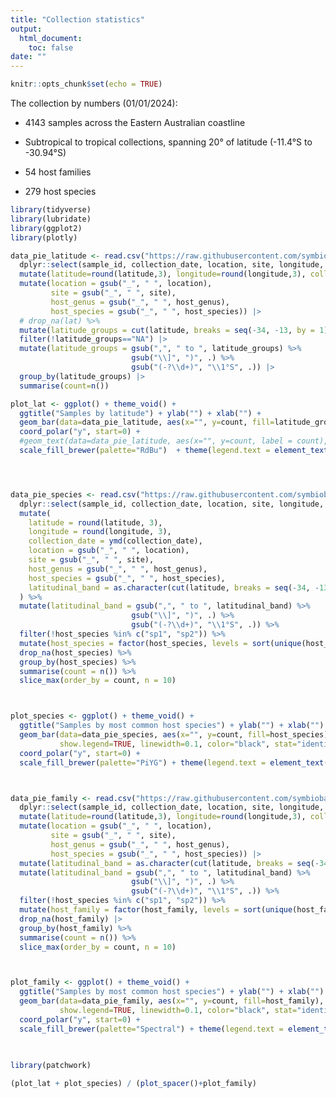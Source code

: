```yaml
---
title: "Collection statistics"
output: 
  html_document:
    toc: false
date: ""
---
```


```r
knitr::opts_chunk$set(echo = TRUE)
```

The collection by numbers (01/01/2024):

-   4143 samples across the Eastern Australian coastline
-   Subtropical to tropical collections, spanning 20° of latitude (-11.4°S to -30.94°S)

-   54 host families
-   279 host species

```r


library(tidyverse)
library(lubridate)
library(ggplot2)
library(plotly)

data_pie_latitude <- read.csv("https://raw.githubusercontent.com/symbiobase/symbioID/main/Symbiobase.csv") |> 
  dplyr::select(sample_id, collection_date, location, site, longitude, latitude, host_family, host_genus, host_species) |> 
  mutate(latitude=round(latitude,3), longitude=round(longitude,3), collection_date=ymd(collection_date)) |> 
  mutate(location = gsub("_", " ", location),
         site = gsub("_", " ", site),
         host_genus = gsub("_", " ", host_genus),
         host_species = gsub("_", " ", host_species)) |> 
  # drop_na(lat) %>%
  mutate(latitude_groups = cut(latitude, breaks = seq(-34, -13, by = 1), include.lowest = TRUE)) %>%
  filter(!latitude_groups=="NA") |> 
  mutate(latitude_groups = gsub(",", " to ", latitude_groups) %>%
                           gsub("\\]", ")", .) %>%
                           gsub("(-?\\d+)", "\\1°S", .)) |> 
  group_by(latitude_groups) |> 
  summarise(count=n())

plot_lat <- ggplot() + theme_void() +
  ggtitle("Samples by latitude") + ylab("") + xlab("") +
  geom_bar(data=data_pie_latitude, aes(x="", y=count, fill=latitude_groups), linewidth=0.1, color="black", stat="identity", width=1) +
  coord_polar("y", start=0) +
  #geom_text(data=data_pie_latitude, aes(x="", y=count, label = count), size=6, position = position_stack(vjust = 0.5)) +
  scale_fill_brewer(palette="RdBu")  + theme(legend.text = element_text(size=8), legend.title=element_blank())




data_pie_species <- read.csv("https://raw.githubusercontent.com/symbiobase/symbioID/main/Symbiobase.csv") %>%
  dplyr::select(sample_id, collection_date, location, site, longitude, latitude, host_family, host_genus, host_species) %>%
  mutate(
    latitude = round(latitude, 3),
    longitude = round(longitude, 3),
    collection_date = ymd(collection_date),
    location = gsub("_", " ", location),
    site = gsub("_", " ", site),
    host_genus = gsub("_", " ", host_genus),
    host_species = gsub("_", " ", host_species),
    latitudinal_band = as.character(cut(latitude, breaks = seq(-34, -13, by = 1), include.lowest = TRUE))
  ) %>%
  mutate(latitudinal_band = gsub(",", " to ", latitudinal_band) %>%
                           gsub("\\]", ")", .) %>%
                           gsub("(-?\\d+)", "\\1°S", .)) %>%
  filter(!host_species %in% c("sp1", "sp2")) %>%
  mutate(host_species = factor(host_species, levels = sort(unique(host_species), decreasing = FALSE))) %>%
  drop_na(host_species) %>%
  group_by(host_species) %>%
  summarise(count = n()) %>%
  slice_max(order_by = count, n = 10) 



plot_species <- ggplot() + theme_void() +
  ggtitle("Samples by most common host species") + ylab("") + xlab("") +
  geom_bar(data=data_pie_species, aes(x="", y=count, fill=host_species), 
           show.legend=TRUE, linewidth=0.1, color="black", stat="identity", width=1) +
  coord_polar("y", start=0) +
  scale_fill_brewer(palette="PiYG") + theme(legend.text = element_text(size=8), legend.title=element_blank())



data_pie_family <- read.csv("https://raw.githubusercontent.com/symbiobase/symbioID/main/Symbiobase.csv") |>
  dplyr::select(sample_id, collection_date, location, site, longitude, latitude, host_family, host_genus, host_species) |> 
  mutate(latitude=round(latitude,3), longitude=round(longitude,3), collection_date=ymd(collection_date)) |> 
  mutate(location = gsub("_", " ", location),
         site = gsub("_", " ", site),
         host_genus = gsub("_", " ", host_genus),
         host_species = gsub("_", " ", host_species)) |> 
  mutate(latitudinal_band = as.character(cut(latitude, breaks = seq(-34, -13, by = 1), include.lowest = TRUE))) %>%
  mutate(latitudinal_band = gsub(",", " to ", latitudinal_band) %>%
                           gsub("\\]", ")", .) %>%
                           gsub("(-?\\d+)", "\\1°S", .)) %>%
  filter(!host_species %in% c("sp1", "sp2")) %>%
  mutate(host_family = factor(host_family, levels = sort(unique(host_family), decreasing = FALSE))) |> 
  drop_na(host_family) |> 
  group_by(host_family) %>%
  summarise(count = n()) %>%
  slice_max(order_by = count, n = 10) 



plot_family <- ggplot() + theme_void() +
  ggtitle("Samples by most common host species") + ylab("") + xlab("") +
  geom_bar(data=data_pie_family, aes(x="", y=count, fill=host_family), 
           show.legend=TRUE, linewidth=0.1, color="black", stat="identity", width=1) +
  coord_polar("y", start=0) +
  scale_fill_brewer(palette="Spectral") + theme(legend.text = element_text(size=8), legend.title=element_blank())


  
library(patchwork)
  
(plot_lat + plot_species) / (plot_spacer()+plot_family)


```
